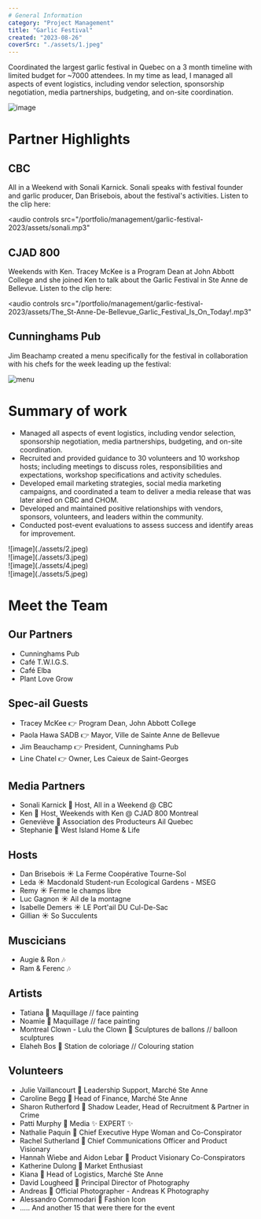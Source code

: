```yaml
---
# General Information
category: "Project Management"
title: "Garlic Festival"
created: "2023-08-26"
coverSrc: "./assets/1.jpeg"
---
```


Coordinated the largest garlic festival in Quebec on a 3 month timeline with limited budget for ~7000 attendees. In my time as lead, I managed all aspects of event logistics, including vendor selection, sponsorship negotiation, media partnerships, budgeting, and on-site coordination.

![image](./assets/cover.jpeg)

# Partner Highlights

## CBC

All in a Weekend with Sonali Karnick. Sonali speaks with festival founder and garlic producer, Dan Brisebois, about the festival's activities. Listen to the clip here:

<audio
  controls
  src="/portfolio/management/garlic-festival-2023/assets/sonali.mp3"
></audio>

## CJAD 800

Weekends with Ken. Tracey McKee is a Program Dean at John Abbott College and she joined Ken to talk about the Garlic Festival in Ste Anne de Bellevue. Listen to the clip here:

<audio
  controls
  src="/portfolio/management/garlic-festival-2023/assets/The_St-Anne-De-Bellevue_Garlic_Festival_Is_On_Today!.mp3"
></audio>

## Cunninghams Pub

Jim Beachamp created a menu specifically for the festival in collaboration with his chefs for the week leading up the festival:

![menu](./assets/menu-1.jpg)

# Summary of work

- Managed all aspects of event logistics, including vendor selection, sponsorship negotiation, media partnerships, budgeting, and on-site coordination.
- Recruited and provided guidance to 30 volunteers and 10 workshop hosts; including meetings to discuss roles, responsibilities and expectations, workshop specifications and activity schedules.
- Developed email marketing strategies, social media marketing campaigns, and coordinated a team to deliver a media release that was later aired on CBC and CHOM.
- Developed and maintained positive relationships with vendors, sponsors, volunteers, and leaders within the community.
- Conducted post-event evaluations to assess success and identify areas for improvement.

<div
  style={{
    paddingTop: "40px",
    display: "grid",
    gridTemplateColumns: "repeat(2, 1fr)",
    gap: "16px",
  }}
>
  <div>![image](./assets/2.jpeg)</div>
  <div>![image](./assets/3.jpeg)</div>
  <div>![image](./assets/4.jpeg)</div>
  <div>![image](./assets/5.jpeg)</div>
</div>

# Meet the Team

## Our Partners

- Cunninghams Pub
- Café T.W.I.G.S.
- Café Elba
- Plant Love Grow

## Spec-ail Guests

- Tracey McKee 👉 Program Dean, John Abbott College
- Paola Hawa SADB 👉 Mayor, Ville de Sainte Anne de Bellevue
- Jim Beauchamp 👉 President, Cunninghams Pub
- Line Chatel 👉 Owner, Les Caieux de Saint-Georges

## Media Partners

- Sonali Karnick 🤝 Host, All in a Weekend @ CBC
- Ken 🤝 Host, Weekends with Ken @ CJAD 800 Montreal
- Geneviève 🤝 Association des Producteurs Ail Quebec
- Stephanie 🤝 West Island Home & Life

## Hosts

- Dan Brisebois ☀️ La Ferme Coopérative Tourne-Sol
- Leda ☀️ Macdonald Student-run Ecological Gardens - MSEG
- Remy ☀️ Ferme le champs libre
- Luc Gagnon ☀️ Ail de la montagne
- Isabelle Demers ☀️ LE Port'ail DU Cul-De-Sac
- Gillian ☀️ So Succulents

## Muscicians

- Augie & Ron 🎶
- Ram & Ferenc 🎶

## Artists

- Tatiana 🎨 Maquillage // face painting
- Noamie 🎨 Maquillage // face painting
- Montreal Clown - Lulu the Clown 🎨 Sculptures de ballons // balloon sculptures
- Elaheh Bos 🎨 Station de coloriage // Colouring station

## Volunteers

- Julie Vaillancourt 🫶 Leadership Support, Marché Ste Anne
- Caroline Begg 🫶 Head of Finance, Marché Ste Anne
- Sharon Rutherford 🫶 Shadow Leader, Head of Recruitment & Partner in Crime
- Patti Murphy 🫶 Media ✨ EXPERT ✨
- Nathalie Paquin 🫶 Chief Executive Hype Woman and Co-Conspirator
- Rachel Sutherland 🫶 Chief Communications Officer and Product Visionary
- Hannah Wiebe and Aidon Lebar 🫶 Product Visionary Co-Conspirators
- Katherine Dulong 🫶 Market Enthusiast
- Kiana 🫶 Head of Logistics, Marché Ste Anne
- David Lougheed 🫶 Principal Director of Photography
- Andreas 🫶 Official Photographer - Andreas K Photography
- Alessandro Commodari 🫶 Fashion Icon
- ..... And another 15 that were there for the event
